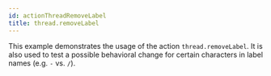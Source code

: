 ```yaml
---
id: actionThreadRemoveLabel
title: thread.removeLabel
---
```


This example demonstrates the usage of the action `thread.removeLabel`.
It is also used to test a possible behavioral change for certain characters in label names (e.g. `-` vs. `/`).

<RenderExample path="src/examples/actions/actionThreadRemoveLabel.ts" example={actionThreadRemoveLabelExample} />
